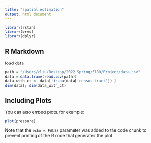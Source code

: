 ```yaml
---
title: "spatial estimation"
output: html_document
---
```


```r
library(rstan)
library(brms)
library(dplyr)
```

## R Markdown

load data

```r
path = "/Users/zliu/Desktop/2022 Spring/6780/Project/data.csv"
data = data.frame(read.csv(path))
data_with_ct <- data[!is.na(data['census_tract']),]
dim(data); dim(data_with_ct)
```

## Including Plots

You can also embed plots, for example:

```r
plot(pressure)
```

Note that the `echo = FALSE` parameter was added to the code chunk to prevent printing of the R code that generated the plot.
